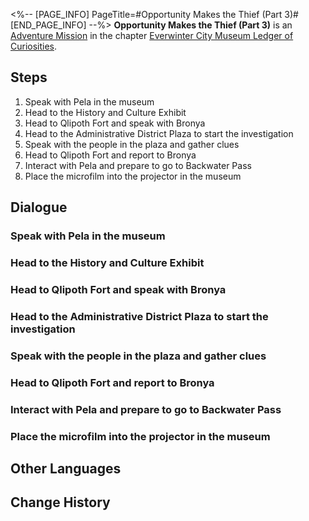 <%-- [PAGE_INFO]
PageTitle=#Opportunity Makes the Thief (Part 3)#
[END_PAGE_INFO] --%>
{{Stub|Dialogue, characters, and location(s)}}
{{Mission Infobox
|id            = 2011903
|title         = 
|image         = Mission Opportunity Makes the Thief (Part 3).png
|type          = Adventure
|event_name    = 
|chapter       = Everwinter City Museum Ledger of Curiosities
|requirements  = 
* [[Adventure Mission]] ''[[Opportunity Makes the Thief (Part 2)]]'' completed
* Reach phase 3 in [[Everwinter City Museum Ledger of Curiosities]]
|summary       = Bronya's network helped you locate the organizer behind the exhibit theft.<br />This audacious young man disguised his men as Silvermane Guards to conceal his crime. Now it is time to bring him to justice.
|characters    = <!--characters that appear in this mission-->
|startLocation = <!--location as it intially appears on the mission screen-->
|world         = <!--i.e. Penacony-->
|area          = <!--i.e. A Child's Dream-->
|prev          = 
|next          = 
|exp           = 250
|credits       = 30000
|stellarJade   = 
|other         = {{Card List|Traveler's Guide*3;Refined Aether*3;Bronya*1;Projector and Its Microfilm*1|delim=;}}
}}
'''Opportunity Makes the Thief (Part 3)''' is an [[Adventure Mission]] in the chapter [[Everwinter City Museum Ledger of Curiosities]].

==Steps==
# Speak with Pela in the museum
# Head to the History and Culture Exhibit
# Head to Qlipoth Fort and speak with Bronya
# Head to the Administrative District Plaza to start the investigation
# Speak with the people in the plaza and gather clues
# Head to Qlipoth Fort and report to Bronya
# Interact with Pela and prepare to go to Backwater Pass
# Place the microfilm into the projector in the museum

<!--
==Gameplay Notes==

--><!--
==Trial Character==

-->
==Dialogue==
{{Stub Dialogue}}
===Speak with Pela in the museum===
{{Mission Description|type=adventure|location=<!--to be added-->|You finished one phase of the museum's operation.<br />You seem to see Pela again in the exhibit hall. Go and say hello to her, and see if there has been any progress regarding the artifact thefts.}}
{{Dialogue Start}}
:{{tx}}
{{Dialogue End}}

===Head to the History and Culture Exhibit===
{{Mission Description|type=adventure|location=<!--to be added-->|update|Pela was satisfied with the results you achieved while operating the museum.<br />She wants to open up the History Exhibit next, but a key exhibit in this area was stolen. Go and see what the situation is.}}
{{Dialogue Start}}
:{{tx}}
{{Dialogue End}}

===Head to Qlipoth Fort and speak with Bronya===
{{Mission Description|type=adventure|location=<!--to be added-->|update|The microfilm used to display projections was stolen. Without this film, the History Exhibit cannot open to the public.<br />The thefts have already reached Bronya's ears. Go to Qlipoth Fort and speak with her regarding how to continue the investigation.}}
{{Dialogue Start}}
:{{tx}}
{{Dialogue End}}

===Head to the Administrative District Plaza to start the investigation===
{{Mission Description|type=adventure|location=<!--to be added-->|update|The microfilm used to display projections was stolen. Without this film, the History Exhibit cannot open to the public.<br />Bronya had stated that she will wholeheartedly support further investigation of these cases.<br />Head to the Administrative District Plaza to assess the passers-by, and see whether some of them have relevant clues.}}
{{Dialogue Start}}
:{{tx}}
{{Dialogue End}}

===Speak with the people in the plaza and gather clues===
{{Mission Description|type=adventure|location=<!--to be added-->|update|The microfilm used to display projections was stolen. Without this film, the History Exhibit cannot open to the public.<br />Bronya had stated that she will wholeheartedly support further investigations of these cases.<br />Head to the Administrative District Plaza to assess the passers-by, and see whether some of them have relevant clues.}}
{{Dialogue Start}}
:{{tx}}
{{Dialogue End}}

===Head to Qlipoth Fort and report to Bronya===
{{Mission Description|type=adventure|location=<!--to be added-->|update|The microfilm used to display projections was stolen. Without this film, the History Exhibit cannot open to the public.<br />You heard from the rich boy Wallace that his "friend" Norbert has been acting strange lately. Perhaps this is related to the exhibit thefts?<br />No matter what, you should bring this news to Bronya.}}
{{Dialogue Start}}
:{{tx}}
{{Dialogue End}}

===Interact with Pela and prepare to go to Backwater Pass===
{{Mission Description|type=adventure|location=<!--to be added-->|update|The microfilm used to display projections was stolen. Without this film, the History Exhibit cannot open to the public.<br />Combining clues from Wallace, Bronya, and others, you have enough information to conclude that a wealthy youth named Norbert is involved in the exhibit thefts.<br />According to the clues, Norbert has been frequenting the Overworld shopping street that is severely corroded by the Fragmentum.}}
{{Dialogue Start}}
:{{tx}}
{{Dialogue End}}

===Place the microfilm into the projector in the museum===
{{Mission Description|type=adventure|location=<!--to be added-->|update|After a battle of wits and fists, you finally solve the museum's exhibit theft case.<br />The microfilm is back in your hands. As long as you put it into the museum's projector, the History Exhibit can open to the public again.}}
{{Dialogue Start}}
:{{tx}}
{{Dialogue End}}

==Other Languages==
{{Other Languages
|en   = Opportunity Makes the Thief (Part 3)
|zhs  = 漫藏诲盗•其三
|zht  = 漫藏誨盜•其三
|ja   = 慢蔵誨盗・その3
|ko   = 견물생심•3
|es   = La oportunidad hace al ladrón III
|fr   = L'occasion fait le larron (partie 3)
|ru   = Плохо не клади, вора в грех не вводи III
|th   = ของมีค่าล่อตาโจร 3
|vi   = Cơ Hội Tạo Nên Kẻ Trộm 3
|de   = Gelegenheit macht Diebe (Teil 3)
|id   = Kesempatan dalam Kesempitan (Bagian 3)
|pt   = A Ocasião Faz o Ladrão (Parte 3)
}}

==Change History==
{{Change History|1.1}}
